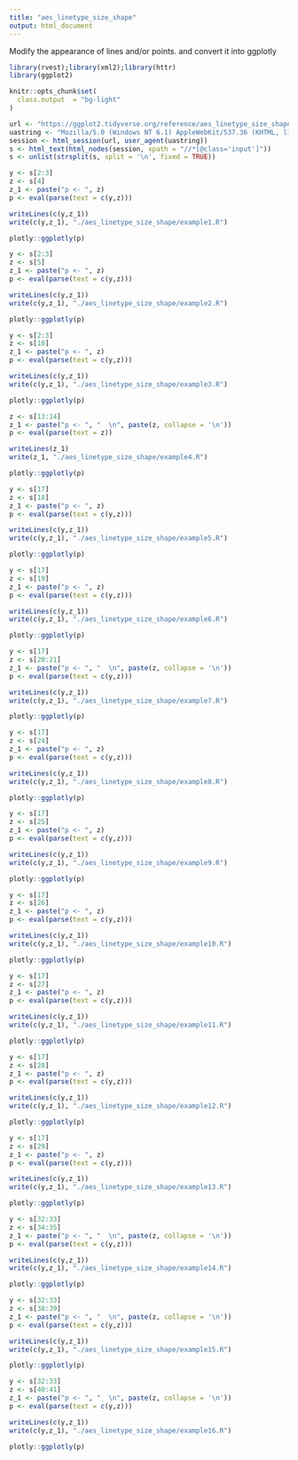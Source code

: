 ```yaml
---
title: "aes_linetype_size_shape"
output: html_document
---
```


Modify the appearance of lines and/or points. and convert it into ggplotly

```r
library(rvest);library(xml2);library(httr)
library(ggplot2)

knitr::opts_chunk$set(
  class.output  = "bg-light"
)
```

```r
url <- "https://ggplot2.tidyverse.org/reference/aes_linetype_size_shape.html"
uastring <- "Mozilla/5.0 (Windows NT 6.1) AppleWebKit/537.36 (KHTML, like Gecko) Chrome/88.0.4324.190 Safari/537.36"
session <- html_session(url, user_agent(uastring))
s <- html_text(html_nodes(session, xpath = "//*[@class='input']"))
s <- unlist(strsplit(s, split = '\n', fixed = TRUE))
```

```r
y <- s[2:3]
z <- s[4]
z_1 <- paste("p <- ", z)
p <- eval(parse(text = c(y,z)))
```

```r
writeLines(c(y,z_1))
write(c(y,z_1), "./aes_linetype_size_shape/example1.R")
```

```r
plotly::ggplotly(p)
```

```r
y <- s[2:3]
z <- s[5]
z_1 <- paste("p <- ", z)
p <- eval(parse(text = c(y,z)))
```

```r
writeLines(c(y,z_1))
write(c(y,z_1), "./aes_linetype_size_shape/example2.R")
```

```r
plotly::ggplotly(p)
```

```r
y <- s[2:3]
z <- s[10]
z_1 <- paste("p <- ", z)
p <- eval(parse(text = c(y,z)))
```

```r
writeLines(c(y,z_1))
write(c(y,z_1), "./aes_linetype_size_shape/example3.R")
```

```r
plotly::ggplotly(p)
```

```r
z <- s[13:14]
z_1 <- paste("p <- ", "  \n", paste(z, collapse = '\n'))
p <- eval(parse(text = z))
```

```r
writeLines(z_1)
write(z_1, "./aes_linetype_size_shape/example4.R")
```

```r
plotly::ggplotly(p)
```

```r
y <- s[17]
z <- s[18]
z_1 <- paste("p <- ", z)
p <- eval(parse(text = c(y,z)))
```

```r
writeLines(c(y,z_1))
write(c(y,z_1), "./aes_linetype_size_shape/example5.R")
```

```r
plotly::ggplotly(p)
```

```r
y <- s[17]
z <- s[19]
z_1 <- paste("p <- ", z)
p <- eval(parse(text = c(y,z)))
```

```r
writeLines(c(y,z_1))
write(c(y,z_1), "./aes_linetype_size_shape/example6.R")
```

```r
plotly::ggplotly(p)
```

```r
y <- s[17]
z <- s[20:21]
z_1 <- paste("p <- ", "  \n", paste(z, collapse = '\n'))
p <- eval(parse(text = c(y,z)))
```

```r
writeLines(c(y,z_1))
write(c(y,z_1), "./aes_linetype_size_shape/example7.R")
```

```r
plotly::ggplotly(p)
```

```r
y <- s[17]
z <- s[24]
z_1 <- paste("p <- ", z)
p <- eval(parse(text = c(y,z)))
```

```r
writeLines(c(y,z_1))
write(c(y,z_1), "./aes_linetype_size_shape/example8.R")
```

```r
plotly::ggplotly(p)
```

```r
y <- s[17]
z <- s[25]
z_1 <- paste("p <- ", z)
p <- eval(parse(text = c(y,z)))
```

```r
writeLines(c(y,z_1))
write(c(y,z_1), "./aes_linetype_size_shape/example9.R")
```

```r
plotly::ggplotly(p)
```

```r
y <- s[17]
z <- s[26]
z_1 <- paste("p <- ", z)
p <- eval(parse(text = c(y,z)))
```

```r
writeLines(c(y,z_1))
write(c(y,z_1), "./aes_linetype_size_shape/example10.R")
```

```r
plotly::ggplotly(p)
```

```r
y <- s[17]
z <- s[27]
z_1 <- paste("p <- ", z)
p <- eval(parse(text = c(y,z)))
```

```r
writeLines(c(y,z_1))
write(c(y,z_1), "./aes_linetype_size_shape/example11.R")
```

```r
plotly::ggplotly(p)
```

```r
y <- s[17]
z <- s[28]
z_1 <- paste("p <- ", z)
p <- eval(parse(text = c(y,z)))
```

```r
writeLines(c(y,z_1))
write(c(y,z_1), "./aes_linetype_size_shape/example12.R")
```

```r
plotly::ggplotly(p)
```

```r
y <- s[17]
z <- s[29]
z_1 <- paste("p <- ", z)
p <- eval(parse(text = c(y,z)))
```

```r
writeLines(c(y,z_1))
write(c(y,z_1), "./aes_linetype_size_shape/example13.R")
```

```r
plotly::ggplotly(p)
```

```r
y <- s[32:33]
z <- s[34:35]
z_1 <- paste("p <- ", "  \n", paste(z, collapse = '\n'))
p <- eval(parse(text = c(y,z)))
```

```r
writeLines(c(y,z_1))
write(c(y,z_1), "./aes_linetype_size_shape/example14.R")
```

```r
plotly::ggplotly(p)
```

```r
y <- s[32:33]
z <- s[38:39]
z_1 <- paste("p <- ", "  \n", paste(z, collapse = '\n'))
p <- eval(parse(text = c(y,z)))
```

```r
writeLines(c(y,z_1))
write(c(y,z_1), "./aes_linetype_size_shape/example15.R")
```

```r
plotly::ggplotly(p)
```

```r
y <- s[32:33]
z <- s[40:41]
z_1 <- paste("p <- ", "  \n", paste(z, collapse = '\n'))
p <- eval(parse(text = c(y,z)))
```

```r
writeLines(c(y,z_1))
write(c(y,z_1), "./aes_linetype_size_shape/example16.R")
```

```r
plotly::ggplotly(p)
```

